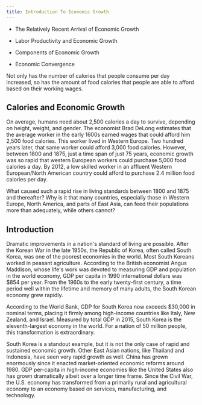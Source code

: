 ```yaml
---
title: Introduction To Economic Growth
---
```


<Info title="In this chapter, you will learn about:">

- The Relatively Recent Arrival of Economic Growth

- Labor Productivity and Economic Growth

- Components of Economic Growth

- Economic Convergence

</Info>

<TextOverImage src="/images/module-2/chapter-6/4018441e6b11b4f28afb966e1f5e9637e9787aba.png">
  Not only has the number of calories that people consume per day increased, so
  has the amount of food calories that people are able to afford based on their
  working wages.
</TextOverImage>

## Calories and Economic Growth

On average, humans need about 2,500 calories a day to survive, depending on height, weight, and gender. The economist Brad DeLong estimates that the average worker in the early 1600s earned wages that could afford him 2,500 food calories. This worker lived in Western Europe. Two hundred years later, that same worker could afford 3,000 food calories. However, between 1800 and 1875, just a time span of just 75 years, economic growth was so rapid that western European workers could purchase 5,000 food calories a day. By 2012, a low skilled worker in an affluent Western European/North American country could afford to purchase 2.4 million food calories per day.

<Callout>
  What caused such a rapid rise in living standards between 1800 and 1875 and
  thereafter?
</Callout>

<Callout>
  Why is it that many countries, especially those in Western Europe, North
  America, and parts of East Asia, can feed their populations more than
  adequately, while others cannot?
</Callout>

## Introduction

Dramatic improvements in a nation's standard of living are possible. After the Korean War in the late 1950s, the Republic of Korea, often called South Korea, was one of the poorest economies in the world. Most South Koreans worked in peasant agriculture. According to the British economist Angus Maddison, whose life's work was devoted to measuring GDP and population in the world economy, GDP per capita in 1990 international dollars was $854 per year. From the 1960s to the early twenty-first century, a time period well within the lifetime and memory of many adults, the South Korean economy grew rapidly.

According to the World Bank, GDP for South Korea now exceeds $30,000 in nominal terms, placing it firmly among high-income countries like Italy, New Zealand, and Israel. Measured by total GDP in 2015, South Korea is the eleventh-largest economy in the world. For a nation of 50 million people, this transformation is extraordinary.

South Korea is a standout example, but it is not the only case of rapid and sustained economic growth. Other East Asian nations, like Thailand and Indonesia, have seen very rapid growth as well. China has grown enormously since it enacted market-oriented economic reforms around 1980. GDP per-capita in high-income economies like the United States also has grown dramatically albeit over a longer time frame. Since the Civil War, the U.S. economy has transformed from a primarily rural and agricultural economy to an economy based on services, manufacturing, and technology.

